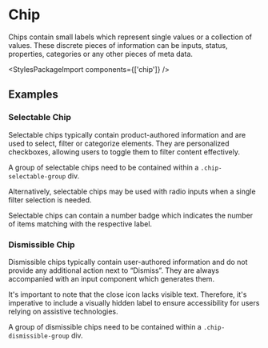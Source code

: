 
<Meta of={ChipStories} />

# Chip

<div className="lead">
  Chips contain small labels which represent single values or a collection of values. These discrete
  pieces of information can be inputs, status, properties, categories or any other pieces of meta
  data.
</div>

<Canvas sourceState="shown" of={ChipStories.Default} />
<div className="hide-col-default">
  <Controls of={ChipStories.Default} />
</div>

<StylesPackageImport components={['chip']} />

## Examples

### Selectable Chip

Selectable chips typically contain product-authored information and are used to select, filter or categorize elements.
They are personalized checkboxes, allowing users to toggle them to filter content effectively.

A group of selectable chips need to be contained within a `.chip-selectable-group` div.

<Canvas of={ChipStories.SelectableCheckboxChip} />

Alternatively, selectable chips may be used with radio inputs when a single filter selection is needed.

<Canvas of={ChipStories.SelectableRadioChip} />

Selectable chips can contain a number badge which indicates the number of items matching with the respective label.

<Canvas of={ChipStories.SelectableBadgeChip} />

### Dismissible Chip

Dismissible chips typically contain user-authored information and do not provide any additional action next to “Dismiss”. They are always accompanied with an input component which generates them.

It's important to note that the close icon lacks visible text.
Therefore, it's imperative to include a visually hidden label to ensure accessibility for users relying on assistive technologies.

A group of dismissible chips need to be contained within a `.chip-dismissible-group` div.

<Canvas sourceState="shown" of={ChipStories.Dismissible} />
